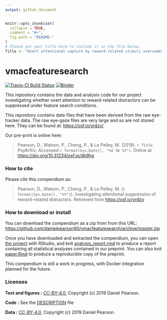 ```yaml
---
output: github_document
---
```


<!-- README.md is generated from README.Rmd. Please edit that file -->

```r
knitr::opts_chunk$set(
  collapse = TRUE,
  comment = "#>",
  fig.path = "README-"
)
# Please put your title here to include it in the file below. 
Title <- "Overt attentional capture by reward-related stimuli overcomes inhibitory suppression"
```

# vmacfeaturesearch

[![Travis-CI Build Status](https://travis-ci.org/danielpearson90/vmacfeaturesearch.svg?branch=master)](https://travis-ci.org/danielpearson90/vmacfeaturesearch) [![Binder](https://mybinder.org/badge_logo.svg)](https://mybinder.org/v2/gh/danielpearson90/vmacfeaturesearch/master/?urlpath=rstudio)

This repository contains the data and analysis code for our project investigating whether overt attention to reward-related distractors can be suppressed under feature search conditions.

This repository contains data files that have been derived from the raw eye-tracker data. The raw eye-gaze files are very large and so are not stored here. They can be found at: <https://osf.io/yrdzv/>.

Our pre-print is online here:

> Pearson, D., Watson, P., Cheng, P., & Le Pelley, M. (2019). _`r Title`_. PsyArXiv, Accessed `r format(Sys.Date(), "%d %b %Y")`. Online at <https://doi.org/10.31234/osf.io/db9hg>


### How to cite

Please cite this compendium as:

> Pearson, D., Watson, P., Cheng, P., & Le Pelley, M. (`r format(Sys.Date(), "%Y")`). Investigating attentional suppression of reward-related distractors. Retrieved from <https://osf.io/yrdzv>

### How to download or install

You can download the compendium as a zip from from this URL: <https://github.com/danielpearson90/vmacfeaturesearch/archive/master.zip>

Once you have downloaded and extracted the compendium, you can open [the project](vmacfeaturesearch.Rproj) with RStudio, and knit [analysis_report.rmd](analysis/analysis_report.rmd) to produce a report containing all statistical analyses contained in our preprint. You can also knit [paper.Rmd](analysis/paper/paper.Rmd) to produce a reproducible copy of the preprint.

This compendium is still a work in progress, with Docker integration planned for the future.

### Licenses

**Text and figures :**  [CC-BY-4.0](http://creativecommons.org/licenses/by/4.0/), Copyright (c) 2019 Daniel Pearson.

**Code :** See the [DESCRIPTION](DESCRIPTION) file

**Data :** [CC-BY-4.0](http://creativecommons.org/licenses/by/4.0/), Copyright (c) 2019 Daniel Pearson.


